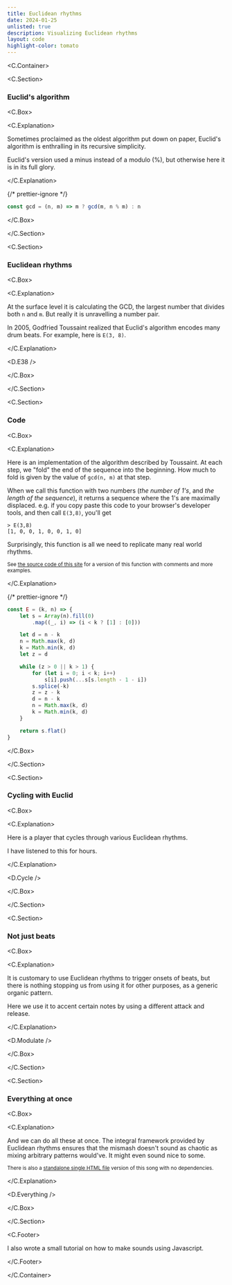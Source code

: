 ```yaml
---
title: Euclidean rhythms
date: 2024-01-25
unlisted: true
description: Visualizing Euclidean rhythms
layout: code
highlight-color: tomato
---
```



<C.Container>

<C.Section>

### Euclid's algorithm

<C.Box>

<C.Explanation>

Sometimes proclaimed as the oldest algorithm put down on paper, Euclid's
algorithm is enthralling in its recursive simplicity.

Euclid's version used a minus instead of a modulo (%), but otherwise here it is
in its full glory.

</C.Explanation>

{/* prettier-ignore */}
```js
const gcd = (n, m) => m ? gcd(m, n % m) : n
```

</C.Box>

</C.Section>

<C.Section>

### Euclidean rhythms

<C.Box>

<C.Explanation>

At the surface level it is calculating the GCD, the largest number that divides
both `n` and `m`. But really it is unravelling a number pair.

In 2005, Godfried Toussaint realized that Euclid's algorithm encodes many drum
beats. For example, here is `E(3, 8)`.

</C.Explanation>

<D.E38 />

</C.Box>

</C.Section>

<C.Section>

### Code

<C.Box>

<C.Explanation>

Here is an implementation of the algorithm described by Toussaint. At each step,
we "fold" the end of the sequence into the beginning. How much to fold is given
by the value of `gcd(n, m)` at that step.

When we call this function with two numbers (_the number of 1's_, and _the
length of the sequence_), it returns a sequence where the 1's are maximally
displaced. e.g. if you copy paste this code to your browser's developer tools,
and then call `E(3,8)`, you'll get

```
> E(3,8)
[1, 0, 0, 1, 0, 0, 1, 0]
```

Surprisingly, this function is all we need to replicate many real world rhythms.

<small>

See [the source code of this
site](https://github.com/mnvr/mrmr.io/blob/main/pages/mj/euclid/er.js) for a
version of this function with comments and more examples.

</small>

</C.Explanation>

{/* prettier-ignore */}
```js
const E = (k, n) => {
    let s = Array(n).fill(0)
        .map((_, i) => (i < k ? [1] : [0]))

    let d = n - k
    n = Math.max(k, d)
    k = Math.min(k, d)
    let z = d

    while (z > 0 || k > 1) {
        for (let i = 0; i < k; i++)
            s[i].push(...s[s.length - 1 - i])
        s.splice(-k)
        z = z - k
        d = n - k
        n = Math.max(k, d)
        k = Math.min(k, d)
    }

    return s.flat()
}
```

</C.Box>

</C.Section>

<C.Section>

### Cycling with Euclid

<C.Box>

<C.Explanation>

Here is a player that cycles through various Euclidean rhythms.

I have listened to this for hours.

</C.Explanation>

<D.Cycle />

</C.Box>

</C.Section>

<C.Section>

### Not just beats

<C.Box>

<C.Explanation>

It is customary to use Euclidean rhythms to trigger onsets of beats, but there
is nothing stopping us from using it for other purposes, as a generic organic
pattern.

Here we use it to accent certain notes by using a different attack and release.

</C.Explanation>

<D.Modulate />

</C.Box>

</C.Section>

<C.Section>

### Everything at once

<C.Box>

<C.Explanation>

And we can do all these at once. The integral framework provided by Euclidean
rhythms ensures that the mismash doesn't sound as chaotic as mixing arbitrary
patterns would've. It might even sound nice to some.

<small>

There is also a [standalone single HTML file](https://mnvr.github.io/gm1k/e/)
version of this song with no dependencies.

</small>

</C.Explanation>

<D.Everything />

</C.Box>

</C.Section>

<C.Footer>

I also wrote a small tutorial on how to make <Link to="/mj">sounds using
Javascript</Link>.

</C.Footer>

</C.Container>
